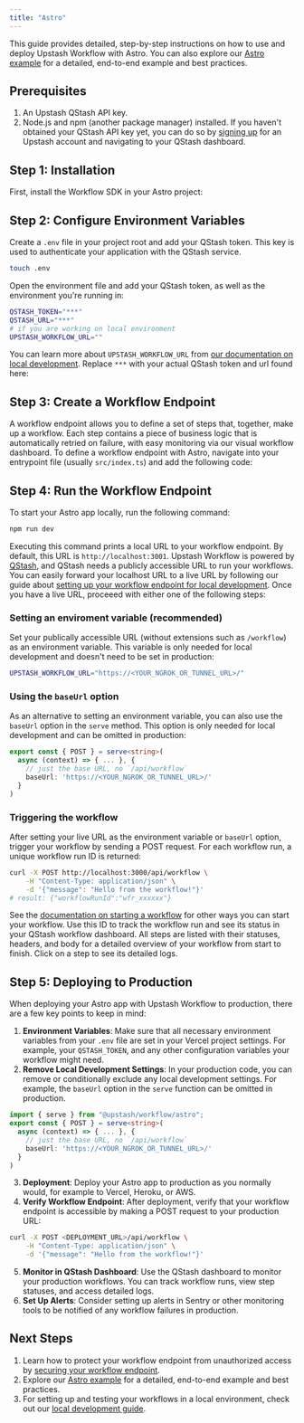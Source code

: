 ```yaml
---
title: "Astro"
---
```

This guide provides detailed, step-by-step instructions on how to use and deploy
Upstash Workflow with Astro. You can also explore our [Astro example](https://github.com/upstash/workflow-js/tree/main/examples/astro)
for a detailed, end-to-end example and best practices.
## Prerequisites
1. An Upstash QStash API key.
2. Node.js and npm (another package manager) installed.
If you haven't obtained your QStash API key yet, you can do so by [signing up](https://console.upstash.com/login) for an Upstash account and navigating to your QStash dashboard.
## Step 1: Installation
First, install the Workflow SDK in your Astro project:
## Step 2: Configure Environment Variables
Create a `.env` file in your project root and add your QStash token. This key is used to authenticate your application with the QStash service.
```bash Terminal
touch .env
```
Open the environment file and add your QStash token, as well as the environment you're running in:
```bash .env
QSTASH_TOKEN="***"
QSTASH_URL="***"
# if you are working on local environment
UPSTASH_WORKFLOW_URL=""
```
You can learn more about `UPSTASH_WORKFLOW_URL` from [our documentation on local development](https://upstash.com/docs/workflow/howto/local-development).
Replace `***` with your actual QStash token and url found here:
## Step 3: Create a Workflow Endpoint
A workflow endpoint allows you to define a set of steps that, together, make up a workflow. Each step contains a piece of business logic that is automatically retried on failure, with easy monitoring via our visual workflow dashboard.
To define a workflow endpoint with Astro, navigate into your entrypoint file (usually `src/index.ts`) and add the following code:
## Step 4: Run the Workflow Endpoint
To start your Astro app locally, run the following command:
```bash Terminal
npm run dev
````
Executing this command prints a local URL to your workflow endpoint. By default, this URL is `http://localhost:3001`.
Upstash Workflow is powered by [QStash](/qstash/overall/getstarted), and QStash needs a publicly accessible URL to run your workflows. You can easily forward your localhost URL to a live URL by following our guide about [setting up your workflow endpoint for local development](/workflow/howto/local-development).
Once you have a live URL, proceeed with either one of the following steps:
### Setting an enviroment variable (recommended)
Set your publically accessible URL (without extensions such as `/workflow`) as an environment variable. This variable is only needed for local development and doesn't need to be set in production:
```bash .env
UPSTASH_WORKFLOW_URL="https://<YOUR_NGROK_OR_TUNNEL_URL>/"
```
### Using the `baseUrl` option
As an alternative to setting an environment variable, you can also use the `baseUrl` option in the `serve` method. This option is only needed for local development and can be omitted in production:
```typescript src/pages/api/workflow.ts
export const { POST } = serve<string>(
  async (context) => { ... }, {
    // just the base URL, no `/api/workflow`
    baseUrl: 'https://<YOUR_NGROK_OR_TUNNEL_URL>/'
  }
)
```
### Triggering the workflow
After setting your live URL as the environment variable or `baseUrl` option, trigger
your workflow by sending a POST request. For each workflow run, a unique workflow
run ID is returned:
```bash Terminal
curl -X POST http://localhost:3000/api/workflow \
    -H "Content-Type: application/json" \
    -d '{"message": "Hello from the workflow!"}'
# result: {"workflowRunId":"wfr_xxxxxx"}
```
See the [documentation on starting a workflow](/workflow/howto/start) for other ways you can start your workflow.
Use this ID to track the workflow run and see its status in your QStash workflow dashboard. All steps are listed with their statuses, headers, and body for a detailed overview of your workflow from start to finish. Click on a step to see its detailed logs.
## Step 5: Deploying to Production
When deploying your Astro app with Upstash Workflow to production, there are a few key points to keep in mind:
1. **Environment Variables**: Make sure that all necessary environment variables from your `.env` file are set in your Vercel project settings. For example, your `QSTASH_TOKEN`, and any other configuration variables your workflow might need.
2. **Remove Local Development Settings**: In your production code, you can remove or conditionally exclude any local development settings. For example, the `baseUrl` option in the `serve` function can be omitted in production.
```typescript src/index.ts
import { serve } from "@upstash/workflow/astro";
export const { POST } = serve<string>(
  async (context) => { ... }, {
    // just the base URL, no `/api/workflow`
    baseUrl: 'https://<YOUR_NGROK_OR_TUNNEL_URL>/'
  }
)
```
3. **Deployment**: Deploy your Astro app to production as you normally would, for example to Vercel, Heroku, or AWS.
4. **Verify Workflow Endpoint**: After deployment, verify that your workflow endpoint is accessible by making a POST request to your production URL:
```bash Terminal
curl -X POST <DEPLOYMENT_URL>/api/workflow \
    -H "Content-Type: application/json" \
    -d '{"message": "Hello from the workflow!"}'
```
5. **Monitor in QStash Dashboard**: Use the QStash dashboard to monitor your production workflows. You can track workflow runs, view step statuses, and access detailed logs.
6. **Set Up Alerts**: Consider setting up alerts in Sentry or other monitoring tools to be notified of any workflow failures in production.
## Next Steps
1. Learn how to protect your workflow endpoint from unauthorized access by [securing your workflow endpoint](/workflow/howto/security).
2. Explore our [Astro example](https://github.com/upstash/workflow-js/tree/main/examples/astro) for a detailed, end-to-end example and best practices.
3. For setting up and testing your workflows in a local environment, check out our [local development guide](/workflow/howto/local-development).